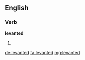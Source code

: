 ==English==

===Verb===
'''levanted'''

# {{past of|levant}}

[[de:levanted]]
[[fa:levanted]]
[[mg:levanted]]
